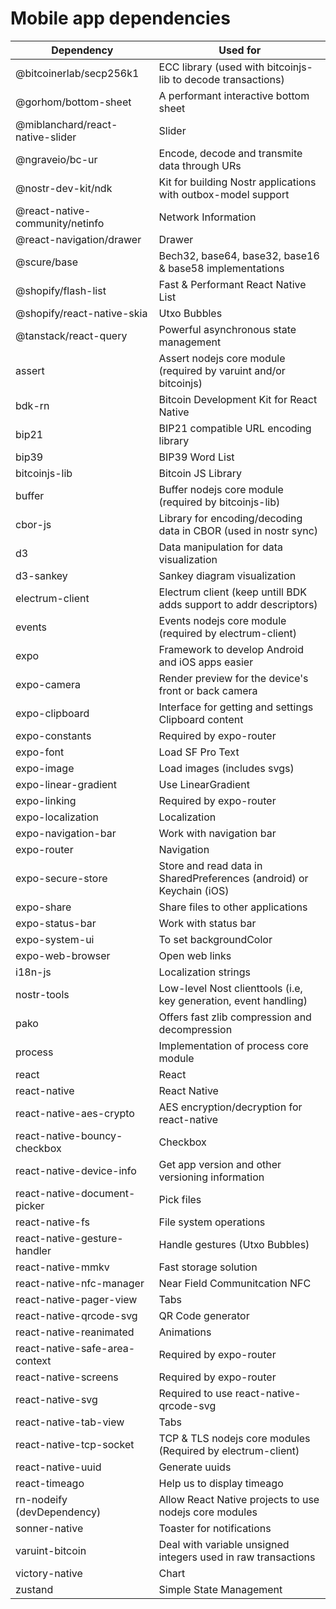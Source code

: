 # Mobile app dependencies

| Dependency                       | Used for                                                             |
| -------------------------------- | -------------------------------------------------------------------- |
| @bitcoinerlab/secp256k1          | ECC library (used with bitcoinjs-lib to decode transactions)         |
| @gorhom/bottom-sheet             | A performant interactive bottom sheet                                |
| @miblanchard/react-native-slider | Slider                                                               |
| @ngraveio/bc-ur                  | Encode, decode and transmite data through URs                        |
| @nostr-dev-kit/ndk               | Kit for building Nostr applications with outbox-model support        |
| @react-native-community/netinfo  | Network Information                                                  |
| @react-navigation/drawer         | Drawer                                                               |
| @scure/base                      | Bech32, base64, base32, base16 & base58 implementations              |
| @shopify/flash-list              | Fast & Performant React Native List                                  |
| @shopify/react-native-skia       | Utxo Bubbles                                                         |
| @tanstack/react-query            | Powerful asynchronous state management                               |
| assert                           | Assert nodejs core module (required by varuint and/or bitcoinjs)     |
| bdk-rn                           | Bitcoin Development Kit for React Native                             |
| bip21                            | BIP21 compatible URL encoding library                                |
| bip39                            | BIP39 Word List                                                      |
| bitcoinjs-lib                    | Bitcoin JS Library                                                   |
| buffer                           | Buffer nodejs core module (required by bitcoinjs-lib)                |
| cbor-js                          | Library for encoding/decoding data in CBOR (used in nostr sync)      |
| d3                               | Data manipulation for data visualization                             |
| d3-sankey                        | Sankey diagram visualization                                         |
| electrum-client                  | Electrum client (keep untill BDK adds support to addr descriptors)   |
| events                           | Events nodejs core module (required by electrum-client)              |
| expo                             | Framework to develop Android and iOS apps easier                     |
| expo-camera                      | Render preview for the device's front or back camera                 |
| expo-clipboard                   | Interface for getting and settings Clipboard content                 |
| expo-constants                   | Required by expo-router                                              |
| expo-font                        | Load SF Pro Text                                                     |
| expo-image                       | Load images (includes svgs)                                          |
| expo-linear-gradient             | Use LinearGradient                                                   |
| expo-linking                     | Required by expo-router                                              |
| expo-localization                | Localization                                                         |
| expo-navigation-bar              | Work with navigation bar                                             |
| expo-router                      | Navigation                                                           |
| expo-secure-store                | Store and read data in SharedPreferences (android) or Keychain (iOS) |
| expo-share                       | Share files to other applications                                    |
| expo-status-bar                  | Work with status bar                                                 |
| expo-system-ui                   | To set backgroundColor                                               |
| expo-web-browser                 | Open web links                                                       |
| i18n-js                          | Localization strings                                                 |
| nostr-tools                      | Low-level Nost clienttools (i.e, key generation, event handling)     |
| pako                             | Offers fast zlib compression and decompression                       |
| process                          | Implementation of process core module                                |
| react                            | React                                                                |
| react-native                     | React Native                                                         |
| react-native-aes-crypto          | AES encryption/decryption for react-native                           |
| react-native-bouncy-checkbox     | Checkbox                                                             |
| react-native-device-info         | Get app version and other versioning information                     |
| react-native-document-picker     | Pick files                                                           |
| react-native-fs                  | File system operations                                               |
| react-native-gesture-handler     | Handle gestures (Utxo Bubbles)                                       |
| react-native-mmkv                | Fast storage solution                                                |
| react-native-nfc-manager         | Near Field Communitcation NFC                                        |
| react-native-pager-view          | Tabs                                                                 |
| react-native-qrcode-svg          | QR Code generator                                                    |
| react-native-reanimated          | Animations                                                           |
| react-native-safe-area-context   | Required by expo-router                                              |
| react-native-screens             | Required by expo-router                                              |
| react-native-svg                 | Required to use react-native-qrcode-svg                              |
| react-native-tab-view            | Tabs                                                                 |
| react-native-tcp-socket          | TCP & TLS nodejs core modules (Required by electrum-client)          |
| react-native-uuid                | Generate uuids                                                       |
| react-timeago                    | Help us to display timeago                                           |
| rn-nodeify (devDependency)       | Allow React Native projects to use nodejs core modules               |
| sonner-native                    | Toaster for notifications                                            |
| varuint-bitcoin                  | Deal with variable unsigned integers used in raw transactions        |
| victory-native                   | Chart                                                                |
| zustand                          | Simple State Management                                              |
